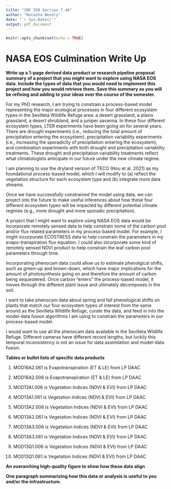 ```yaml
---
title: "INF 550 Section 7.46"
author: "Natasha Wesely"
date: "`r Sys.Date()`"
output: pdf_document
---
```


```r
knitr::opts_chunk$set(echo = TRUE)
```

# NASA EOS Culmination Write Up
**Write up a 1-page derived data product or research pipeline proposal summary of a project that you might want to explore using NASA EOS data. Include the types of data that you would need to implement this project and how you would retrieve them. Save this summary as you will be refining and adding to your ideas over the course of the semester.**

For my PhD research, I am trying to constrain a process-based model representing the major ecological processes in four different ecosystem types in the Sevilleta Wildlife Refuge area: a desert grassland, a plains grassland, a desert shrubland, and a juniper savanna. In these four different ecosystem types, LTER experiments have been going on for several years. There are drought experiments (i.e., reducing the total amount of precipitation entering the ecosystem), precipitation variability experiments (i.e., increasing the sporadicity of precipitation entering the ecosystem), and combination experiments with both drought and precipitation variability treatments. These drought and precipitation variability treatments reflect what climatologists anticipate in our future under the new climate regime.

I am planning to use the dryland version of TECO (Hou et al. 2021) as my foundational process-based model, which I will modify to (a) reflect the vegetation structure for each ecosystem type and (b) integrate more data streams.

Once we have successfully constrained the model using data, we can project into the future to make useful inferences about how these four different ecosystem types will be impacted by different potential climate regimes (e.g., more drought and more sporadic precipitation).

A project that I might want to explore using NASA EOS data would be incorporate remotely sensed data to help constrain some of the carbon pool and/or flux related parameters in my process-based model. For example, I might incorporate ECOSTRESS data to help constrain the parameters in my evapo-transpiration flux equation. I could also incorporate some kind of remotely sensed NDVI product to help constrain the leaf carbon pool parameters through time. 




Incorporating phenocam data could allow us to estimate phenolgical shifts, such as green-up and brown-down, which have major implications for the amount of photosynthesis going on and therefore the amount of carbon being sequestered. Once carbon “enters” the process-based model, it moves through the different plant issue and ultimately decomposes in the soil.

I want to take phenocam data about spring and fall phenological shifts on plants that match our four ecosystem types of interest from the same around as the Sevilleta Wildlife Refuge, curate the data, and feed in into the model-data fusion algorithms I am using to constrain the parameters in our process-based model.

I would want to use all the phenocam data available in the Sevilleta Wildlife Refuge. Different cameras have different record lengths, but luckily this temporal inconsistency is not an issue for data assimilation and model-data fusion.

**Tables or bullet lists of specific data products**

1) MOD16A2.061 is Evapotranspiration (ET & LE) from LP DAAC

2) MOD16A2.006 is Evapotranspiration (ET & LE) from LP DAAC

3) MOD13A1.006 is Vegetation Indices (NDVI & EVI) from LP DAAC

2) MOD13A1.061 is Vegetation Indices (NDVI & EVI) from LP DAAC

4) MOD13A2.006 is Vegetation Indices (NDVI & EVI) from LP DAAC

5) MOD13A2.061 is Vegetation Indices (NDVI & EVI) from LP DAAC

6) MOD13A3.006 is Vegetation Indices (NDVI & EVI) from LP DAAC

7) MOD13A3.061 is Vegetation Indices (NDVI & EVI) from LP DAAC

8) MOD13Q1.006 is Vegetation Indices (NDVI & EVI) from LP DAAC

9) MOD13Q1.061 is Vegetation Indices (NDVI & EVI) from LP DAAC

**An overarching high-quality figure to show how these data align**



**One paragraph summarizing how this data or analysis is useful to you and/or the infrastructure.**